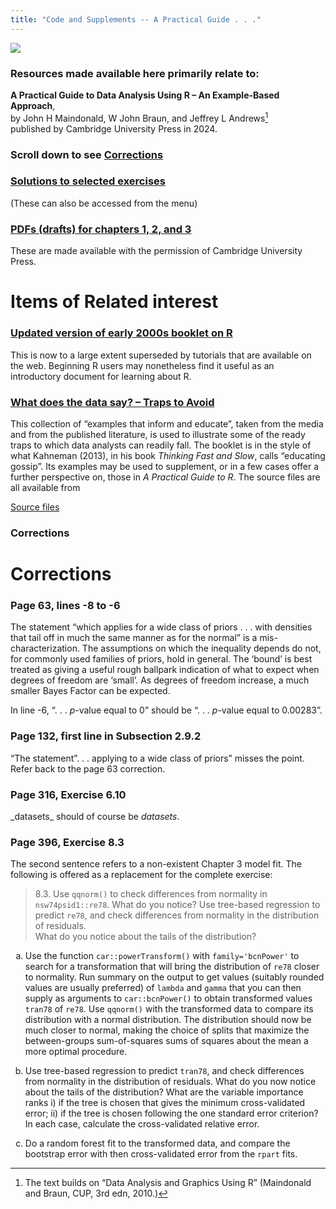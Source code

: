 ```yaml
---
title: "Code and Supplements -- A Practical Guide . . ."
---
```


![](images/frontcover.png) 

### Resources made available here primarily relate to:

**A Practical Guide to Data Analysis Using R -- An Example-Based Approach**,\
by John H Maindonald, W John Braun, and Jeffrey L Andrews[^1]    
published by Cambridge University Press in 2024.

[^1]: The text builds on "Data Analysis and Graphics Using R" (Maindonald and Braun, CUP, 3rd edn, 2010.)

### Scroll down to see [Corrections]

### [Solutions to selected exercises](https://jhmaindonald.github.io/PGRselected)
(These can also be accessed from the menu)

### [PDFs (drafts) for chapters 1, 2, and 3](https://jhmaindonald.github.io/PGRch123)

These are made available with the permission of Cambridge University Press.

# Items of Related interest

### [Updated version of early 2000s booklet on R](../usingR-Booklet/)

This is now to a large extent superseded by tutorials that are available on the web. Beginning R users may nonetheless find it useful as an introductory document for learning about R.

### [What does the data say? -- Traps to Avoid](https://bookdown.org/jhmaindonald/datathoughts/)

This collection of "examples that inform and educate", taken 
from the media and from the published literature, is used to illustrate some of the ready traps to which data analysts can readily fall. The booklet is in the style of what Kahneman (2013), in his book *Thinking Fast and Slow*, calls "educating gossip". Its examples may be used to supplement, or in a few cases offer a further perspective on, those in *A Practical Guide to R*. The source files are all available from

[Source files](../dataThoughts/)

### Corrections

# Corrections
### Page 63, lines -8 to -6

The statement "which applies for a wide class of priors
. . . with densities that tail off in much the same 
manner as for the normal" is a mis-characterization.
The assumptions on which the inequality depends do not,
for commonly used families of priors, hold in general.
The 'bound' is best treated as giving a useful rough 
ballpark indication of what to expect when degrees of 
freedom are 'small'.  As degrees of freedom increase, 
a much smaller Bayes Factor can be expected.

In line -6, ". . . $p$-value equal to 0" should be
". . . $p$-value equal to 0.00283".

### Page 132, first line in Subsection 2.9.2

"The statement ". . . applying to a wide class of priors" 
misses the point. Refer back to the page 63 correction.

### Page 316, Exercise 6.10

\_datasets\_ should of course be _datasets_.

### Page 396, Exercise 8.3

The second sentence refers to a non-existent Chapter 3 model
fit.  The following is offered as a replacement for the
complete exercise:


> 8.3. Use `qqnorm()` to check differences from normality in `nsw74psid1::re78`. What do you notice? Use tree-based regression to predict `re78`, and check differences from normality in the distribution of residuals.\
> What do you notice about the tails of the distribution?

a.  Use the function `car::powerTransform()` with `family='bcnPower'` to search for a transformation that will bring the distribution of `re78` closer to normality. Run summary on the output to get values (suitably rounded values are usually preferred) of `lambda` and `gamma` that you can then supply as arguments to `car::bcnPower()` to obtain transformed values `tran78` of `re78`. Use `qqnorm()` with the transformed data to compare its distribution with a normal distribution. The distribution should now be much closer to normal, making the choice of splits that maximize the between-groups sum-of-squares sums of squares about the mean a more optimal procedure.

b.  Use tree-based regression to predict `tran78`, and check differences from normality in the distribution of residuals. What do you now notice about the tails of the distribution? What are the variable importance ranks i) if the tree is chosen that gives the minimum cross-validated error; ii) if the tree is chosen following the one standard error criterion? In each case, calculate the cross-validated relative error.

c.  Do a random forest fit to the transformed data, and compare the bootstrap error with then cross-validated error from the `rpart` fits.



